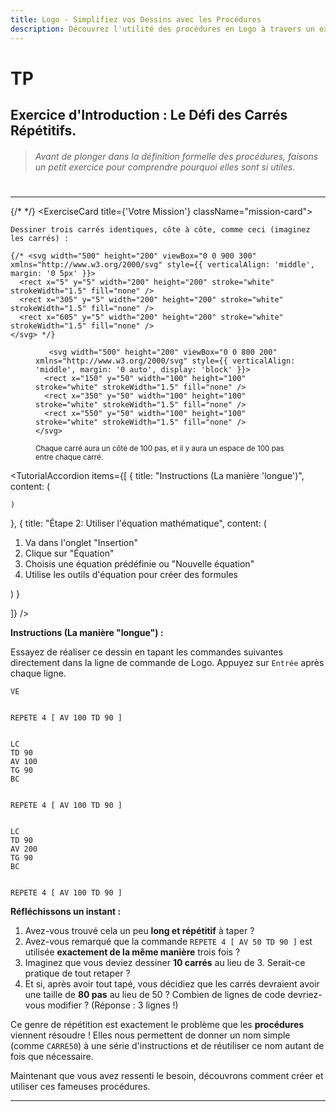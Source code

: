 ```yaml
---
title: Logo - Simplifiez vos Dessins avec les Procédures
description: Découvrez l'utilité des procédures en Logo à travers un exercice, puis apprenez à les définir, les utiliser et les gérer.
---
```


# TP

## Exercice d'Introduction : Le Défi des Carrés Répétitifs. 

> ###### Avant de plonger dans la définition formelle des procédures, faisons un petit exercice pour comprendre *pourquoi* elles sont si utiles.  

# 

---

{/* <GlowEffectCardBackground/> */}
<ExerciseCard title={'Votre Mission'} className="mission-card">
   
 
    Dessiner trois carrés identiques, côte à côte, comme ceci (imaginez les carrés) :
    
    {/* <svg width="500" height="200" viewBox="0 0 900 300" xmlns="http://www.w3.org/2000/svg" style={{ verticalAlign: 'middle', margin: '0 5px' }}>
      <rect x="5" y="5" width="200" height="200" stroke="white" strokeWidth="1.5" fill="none" />
      <rect x="305" y="5" width="200" height="200" stroke="white" strokeWidth="1.5" fill="none" />
      <rect x="605" y="5" width="200" height="200" stroke="white" strokeWidth="1.5" fill="none" />
    </svg> */}


<figure 
  className="flex flex-col gap-1 rounded-xl bg-gray-950/5 p-1 inset-ring inset-ring-gray-950/5 dark:bg-white/10 dark:inset-ring-white/10"
>
<div className="not-prose overflow-auto rounded-lg bg-white outline outline-white/5 dark:bg-gray-950/50">
  
       <svg width="500" height="200" viewBox="0 0 800 200" xmlns="http://www.w3.org/2000/svg" style={{ verticalAlign: 'middle', margin: '0 auto', display: 'block' }}>
      <rect x="150" y="50" width="100" height="100" stroke="white" strokeWidth="1.5" fill="none" />
      <rect x="350" y="50" width="100" height="100" stroke="white" strokeWidth="1.5" fill="none" />
      <rect x="550" y="50" width="100" height="100" stroke="white" strokeWidth="1.5" fill="none" />
    </svg>
   
   
   
  </div>

<small className="p-4 ">Chaque carré aura un côté de 100 pas, et il y aura un espace de 100 pas entre chaque carré.</small>
  
</figure >   
</ExerciseCard>   


<TutorialAccordion items={[
  {
    title: "Instructions (La manière 'longue')",
    content: (
     <code>
</code>

    )
  },
  {
    title: "Étape 2: Utiliser l'équation mathématique",
    content: (
      <ol>
        <li>Va dans l'onglet "Insertion"</li>
        <li>Clique sur "Équation"</li>
        <li>Choisis une équation prédéfinie ou "Nouvelle équation"</li>
        <li>Utilise les outils d'équation pour créer des formules</li>
      </ol>
    )
  }
 
]} />



**Instructions (La manière "longue") :**

Essayez de réaliser ce dessin en tapant les commandes suivantes directement dans la ligne de commande de Logo. Appuyez sur `Entrée` après chaque ligne.

```logo
VE  


REPETE 4 [ AV 100 TD 90 ]


LC      
TD 90
AV 100    
TG 90
BC      


REPETE 4 [ AV 100 TD 90 ]


LC       
TD 90
AV 200    
TG 90
BC       


REPETE 4 [ AV 100 TD 90 ]
```

**Réfléchissons un instant :**

1.  Avez-vous trouvé cela un peu **long et répétitif** à taper ?
2.  Avez-vous remarqué que la commande `REPETE 4 [ AV 50 TD 90 ]` est utilisée **exactement de la même manière** trois fois ?
3.  Imaginez que vous deviez dessiner **10 carrés** au lieu de 3. Serait-ce pratique de tout retaper ?
4.  Et si, après avoir tout tapé, vous décidiez que les carrés devraient avoir une taille de **80 pas** au lieu de 50 ? Combien de lignes de code devriez-vous modifier ? (Réponse : 3 lignes !)

Ce genre de répétition est exactement le problème que les **procédures** viennent résoudre ! Elles nous permettent de donner un nom simple (comme `CARRE50`) à une série d'instructions et de réutiliser ce nom autant de fois que nécessaire.

Maintenant que vous avez ressenti le besoin, découvrons comment créer et utiliser ces fameuses procédures.

---